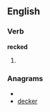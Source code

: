 
==English==

===Verb===
'''recked'''

# {{past of|[[reck]]}}

===Anagrams===
* {{alphagram|cdeekr}}
* [[decker#English|decker]]